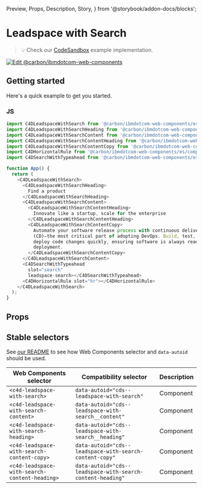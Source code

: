   Preview,
  Props,
  Description,
  Story,
} from '@storybook/addon-docs/blocks';

# Leadspace with Search

> 💡 Check our
> [CodeSandbox](https://stackblitz.com/github/carbon-design-system/carbon-for-ibm-dotcom/tree/main/packages/web-components/examples/codesandbox/components-react/leadspace-with-search)
> example implementation.

[![Edit @carbon/ibmdotcom-web-components](https://developer.stackblitz.com/img/open_in_stackblitz.svg)](https://stackblitz.com/github/carbon-design-system/carbon-for-ibm-dotcom/tree/main/packages/web-components/examples/codesandbox/components-react/leadspace-with-search)

## Getting started

Here's a quick example to get you started.

### JS

```javascript
import C4DLeadspaceWithSearch from '@carbon/ibmdotcom-web-components/es/components-react/leadspace-with-search/leadspace-with-search.js';
import C4DLeadspaceWithSearchHeading from '@carbon/ibmdotcom-web-components/es/components-react/leadspace-with-search/leadspace-with-search-heading';
import C4DLeadspaceWithSearchContent from '@carbon/ibmdotcom-web-components/es/components-react/leadspace-with-search/leadspace-with-search-content';
import C4DLeadspaceWithSearchContentHeading from '@carbon/ibmdotcom-web-components/es/components-react/leadspace-with-search/leadspace-with-search-content-heading';
import C4DLeadspaceWithSearchContentCopy from '@carbon/ibmdotcom-web-components/es/components-react/leadspace-with-search/leadspace-with-search-content-copy';
import C4DHorizontalRule from '@carbon/ibmdotcom-web-components/es/components-react/horizontal-rule/horizontal-rule';
import C4DSearchWithTypeahead from '@carbon/ibmdotcom-web-components/es/components-react/search-with-typeahead/search-with-typeahead';

function App() {
  return (
    <C4DLeadspaceWithSearch>
      <C4DLeadspaceWithSearchHeading>
        Find a product
      </C4DLeadspaceWithSearchHeading>
      <C4DLeadspaceWithSearchContent>
        <C4DLeadspaceWithSearchContentHeading>
          Innovate like a startup, scale for the enterprise
        </C4DLeadspaceWithSearchContentHeading>
        <C4DLeadspaceWithSearchContentCopy>
          Automate your software release process with continuous delivery
          (CD)—the most critical part of adopting DevOps. Build, test, and
          deploy code changes quickly, ensuring software is always ready for
          deployment.
        </C4DLeadspaceWithSearchContentCopy>
      </C4DLeadspaceWithSearchContent>
      <C4DSearchWithTypeahead
        slot="search"
        leadspace-search></C4DSearchWithTypeahead>
      <C4DHorizontalRule slot="hr"></C4DHorizontalRule>
    </C4DLeadspaceWithSearch>
  );
}
```

## Props

<Props of={PropTypesRef} />

## Stable selectors

See
[our README](https://github.com/carbon-design-system/carbon-for-ibm-dotcom/tree/main/packages/web-components#stable-selectors-for-analytics-and-integratione2e-testing-in-web-components)
to see how Web Components selector and `data-autoid` should be used.

| Web Components selector                       | Compatibility selector                                     | Description |
| --------------------------------------------- | ---------------------------------------------------------- | ----------- |
| `<c4d-leadspace-with-search>`                 | `data-autoid="cds--leadspace-with-search"`                 | Component   |
| `<c4d-leadspace-with-search-content>`         | `data-autoid="cds--leadspace-with-search__content"`        | Component   |
| `<c4d-leadspace-with-search-heading>`         | `data-autoid="cds--leadspace-with-search__heading"`        | Component   |
| `<c4d-leadspace-with-search-content-copy>`    | `data-autoid="cds--leadspace-with-search-content-copy"`    | Component   |
| `<c4d-leadspace-with-search-content-heading>` | `data-autoid="cds--leadspace-with-search-content-heading"` | Component   |

<Description markdown={contributing} />

